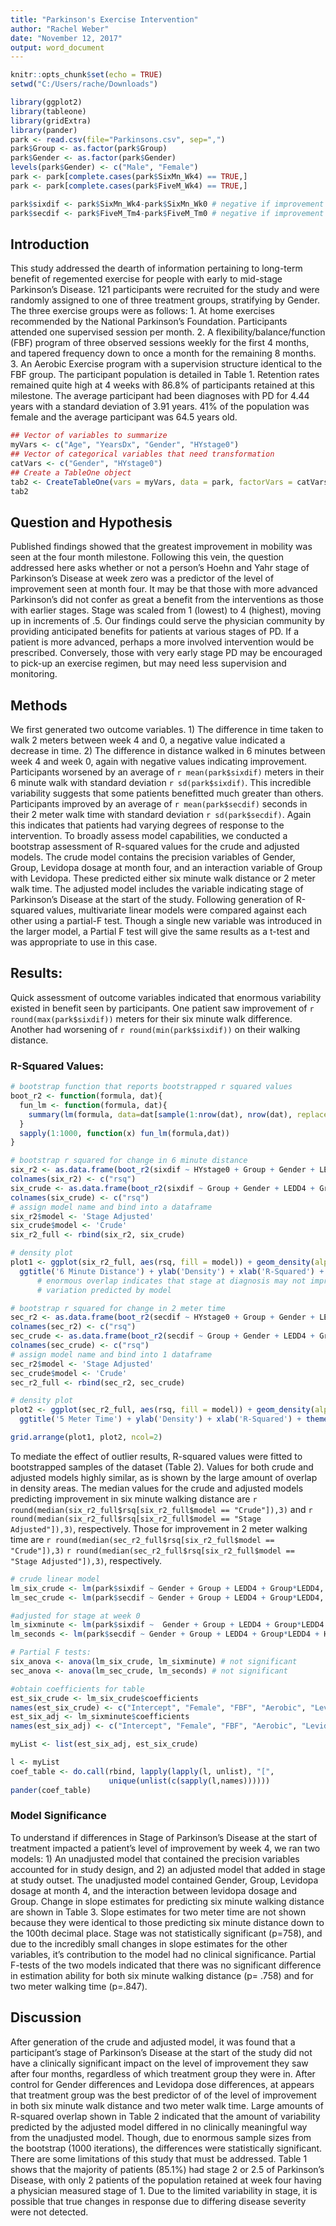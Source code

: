---
title: "Parkinson's Exercise Intervention"
author: "Rachel Weber"
date: "November 12, 2017"
output: word_document
---

```{r setup, include=FALSE}
knitr::opts_chunk$set(echo = TRUE)
setwd("C:/Users/rache/Downloads")

library(ggplot2)
library(tableone)
library(gridExtra)
library(pander)
park <- read.csv(file="Parkinsons.csv", sep=",")
park$Group <- as.factor(park$Group)
park$Gender <- as.factor(park$Gender)
levels(park$Gender) <- c("Male", "Female")
park <- park[complete.cases(park$SixMn_Wk4) == TRUE,]
park <- park[complete.cases(park$FiveM_Wk4) == TRUE,]

park$sixdif <- park$SixMn_Wk4-park$SixMn_Wk0 # negative if improvement
park$secdif <- park$FiveM_Tm4-park$FiveM_Tm0 # negative if improvement

```
## Introduction
This study addressed the dearth of information pertaining to long-term benefit of regemented exercise for people with early to mid-stage Parkinson's Disease. 121 participants were recruited for the study and were randomly assigned to one of three treatment groups, stratifying by Gender. The three exercise groups were as follows:
1. At home exercises recommended by the National Parkinson's Foundation. Participants attended one supervised session per month.
2. A flexibility/balance/function (FBF) program of three observed sessions weekly for the first 4 months, and tapered frequency down to once a month for the remaining 8 months.
3. An Aerobic Exercise program with a supervision structure identical to the FBF group.
The participant population is detailed in Table 1. Retention rates remained quite high at 4 weeks with 86.8% of participants retained at this milestone. The average participant had been diagnoses with PD for 4.44 years with a standard deviation of 3.91 years. 41% of the population was female and the average participant was 64.5 years old.
```{r, echo=F}
## Vector of variables to summarize
myVars <- c("Age", "YearsDx", "Gender", "HYstage0")
## Vector of categorical variables that need transformation
catVars <- c("Gender", "HYstage0")
## Create a TableOne object
tab2 <- CreateTableOne(vars = myVars, data = park, factorVars = catVars)
tab2
```

## Question and Hypothesis
Published findings showed that the greatest improvement in mobility was seen at the four month milestone. Following this vein, the question addressed here asks whether or not a person's Hoehn and Yahr stage of Parkinson's Disease at week zero was a predictor of the level of improvement seen at month four. It may be that those with more advanced Parkinson's did not confer as great a benefit from the interventions as those with earlier stages. Stage was scaled from 1 (lowest) to 4 (highest), moving up in increments of .5. Our findings could serve the physician community by providing anticipated benefits for patients at various stages of PD. If a patient is more advanced, perhaps a more involved intervention would be prescribed. Conversely, those with very early stage PD may be encouraged to pick-up an exercise regimen, but may need less supervision and monitoring.

## Methods
We first generated two outcome variables. 1) The difference in time taken to walk 2 meters between week 4 and 0, a negative value indicated a decrease in time. 2) The difference in distance walked in 6 minutes between week 4 and week 0, again with negative values indicating improvement. Participants worsened by an average of `r mean(park$sixdif)` meters in their 6 minute walk with standard deviation `r sd(park$sixdif)`. This incredible variability suggests that some patients benefitted much greater than others. Participants improved by an average of `r mean(park$secdif)` seconds in their 2 meter walk time with standard deviation `r sd(park$secdif)`. Again this indicates that patients had varying degrees of response to the intervention.
To broadly assess model capabilities, we conducted a bootstrap assessment of R-squared values for the crude and adjusted models. The crude model contains the precision variables of Gender, Group, Levidopa dosage at month four, and an interaction variable of Group with Levidopa. These predicted either six minute walk distance or 2 meter walk time. The adjusted model includes the variable indicating stage of Parkinson's Disease at the start of the study. Following generation of R-squared values, multivariate linear models were compared against each other using a partial-F test. Though a single new variable was introduced in the larger model, a Partial F test will give the same results as a t-test and was appropriate to use in this case. 

## Results:
Quick assessment of outcome variables indicated that enormous variability existed in benefit seen by participants. One patient saw improvement of `r round(max(park$sixdif))` meters for their six minute walk difference. Another had worsening of `r round(min(park$sixdif))` on their walking distance. 

### R-Squared Values:
```{r, echo=F}
# bootstrap function that reports bootstrapped r squared values
boot_r2 <- function(formula, dat){
  fun_lm <- function(formula, dat){
    summary(lm(formula, data=dat[sample(1:nrow(dat), nrow(dat), replace=TRUE),]))$r.squared
  }
  sapply(1:1000, function(x) fun_lm(formula,dat))
}

# bootstrap r squared for change in 6 minute distance
six_r2 <- as.data.frame(boot_r2(sixdif ~ HYstage0 + Group + Gender + LEDD4 + Group*SixMn_Wk4, park))
colnames(six_r2) <- c("rsq")
six_crude <- as.data.frame(boot_r2(sixdif ~ Group + Gender + LEDD4 + Group*SixMn_Wk4, park))
colnames(six_crude) <- c("rsq")
# assign model name and bind into a dataframe
six_r2$model <- 'Stage Adjusted'
six_crude$model <- 'Crude'
six_r2_full <- rbind(six_r2, six_crude)

# density plot
plot1 <- ggplot(six_r2_full, aes(rsq, fill = model)) + geom_density(alpha = 0.2) +
  ggtitle('6 Minute Distance') + ylab('Density') + xlab('R-Squared') + guides(fill=FALSE)
      # enormous overlap indicates that stage at diagnosis may not improve
      # variation predicted by model

# bootstrap r squared for change in 2 meter time
sec_r2 <- as.data.frame(boot_r2(secdif ~ HYstage0 + Group + Gender + LEDD4 + Group*SixMn_Wk4, park))
colnames(sec_r2) <- c("rsq")
sec_crude <- as.data.frame(boot_r2(secdif ~ Group + Gender + LEDD4 + Group*SixMn_Wk4, park))
colnames(sec_crude) <- c("rsq")
# assign model name and bind into 1 dataframe
sec_r2$model <- 'Stage Adjusted'
sec_crude$model <- 'Crude'
sec_r2_full <- rbind(sec_r2, sec_crude)

# density plot
plot2 <- ggplot(sec_r2_full, aes(rsq, fill = model)) + geom_density(alpha = 0.2) +
  ggtitle('5 Meter Time') + ylab('Density') + xlab('R-Squared') + theme(legend.position = c(0.8, .8))

grid.arrange(plot1, plot2, ncol=2)

```
To mediate the effect of outlier results, R-squared values were fitted to bootstrapped samples of the dataset (Table 2). Values for both crude and adjusted models highly similar, as is shown by the large amount of overlap in density areas. The median values for the crude and adjusted models predicting improvement in six minute walking distance are `r round(median(six_r2_full$rsq[six_r2_full$model == "Crude"]),3)` and `r round(median(six_r2_full$rsq[six_r2_full$model == "Stage Adjusted"]),3)`, respectively. Those for improvement in 2 meter walking time are `r round(median(sec_r2_full$rsq[six_r2_full$model == "Crude"]),3)`
 `r round(median(sec_r2_full$rsq[six_r2_full$model == "Stage Adjusted"]),3)`, respectively.

```{r, echo=F}
# crude linear model
lm_six_crude <- lm(park$sixdif ~ Gender + Group + LEDD4 + Group*LEDD4, data = park)
lm_sec_crude <- lm(park$secdif ~ Gender + Group + LEDD4 + Group*LEDD4, data = park) 

#adjusted for stage at week 0
lm_sixminute <- lm(park$sixdif ~  Gender + Group + LEDD4 + Group*LEDD4 + HYstage0, data = park)
lm_seconds <- lm(park$secdif ~ Gender + Group + LEDD4 + Group*LEDD4 + HYstage0, data = park)

# Partial F tests:
six_anova <- anova(lm_six_crude, lm_sixminute) # not significant
sec_anova <- anova(lm_sec_crude, lm_seconds) # not significant

#obtain coefficients for table
est_six_crude <- lm_six_crude$coefficients
names(est_six_crude) <- c("Intercept", "Female", "FBF", "Aerobic", "Levidopa", "FBF:Levidopa", "Aerobic/Levidopa")
est_six_adj <- lm_sixminute$coefficients
names(est_six_adj) <- c("Intercept", "Female", "FBF", "Aerobic", "Levidopa", "Stage", "FBF:Levidopa", "Aerobic:Levidopa")

myList <- list(est_six_adj, est_six_crude)

l <- myList
coef_table <- do.call(rbind, lapply(lapply(l, unlist), "[",
                      unique(unlist(c(sapply(l,names))))))
pander(coef_table)

```

### Model Significance
To understand if differences in Stage of Parkinson's Disease at the start of treatment impacted a patient's level of improvement by week 4, we ran two models: 1) An unadjusted model that contained the precision variables accounted for in study design, and 2) an adjusted model that added in stage at study outset. The unadjusted model contained Gender, Group, Levidopa dosage at month 4, and the interaction between levidopa dosage and Group. Change in slope estimates for predicting six minute walking distance are shown in Table 3. Slope estimates for two meter time are not shown because they were identical to those predicting six minute distance down to the 100th decimal place. Stage was not statistically significant (p=758), and due to the incredibly small changes in slope estimates for the other variables, it's contribution to the model had no clinical significance. Partial F-tests of the two models indicated that there was no significant difference in estimation ability for both six minute walking distance (p= .758) and for two meter walking time (p=.847).

## Discussion
After generation of the crude and adjusted model, it was found that a participant's stage of Parkinson's Disease at the start of the study did not have a clinically significant impact on the level of improvement they saw after four months, regardless of which treatment group they were in. After control for Gender differences and Levidopa dose differences, at appears that treatment group was the best predictor of of the level of improvement in both six minute walk distance and two meter walk time. Large amounts of R-squared overlap shown in Table 2 indicated that the amount of variability predicted by the adjusted model differed in no clinically meaningful way from the unadjusted model. Though, due to enormous sample sizes from the bootstrap (1000 iterations), the differences were statistically significant.
There are some limitations of this study that must be addressed. Table 1 shows that the majority of patients (85.1%) had stage 2 or 2.5 of Parkinson's Disease, with only 2 patients of the population retained at week four having a physician measured stage of 1. Due to the limited variability in stage, it is possible that true changes in response due to differing disease severity were not detected.




